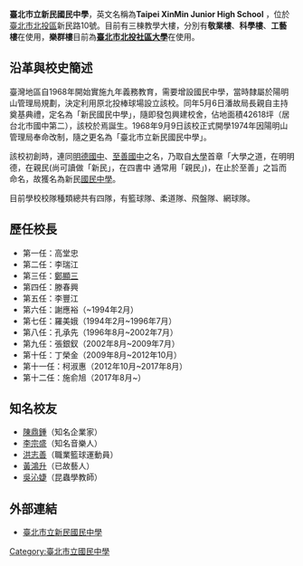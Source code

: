 {{Distinguish|臺中市私立新民高級中學}}
{{Infobox School
|name           = 臺北市立新民國民中學
|other_name     = 
|image          = 
|motto          = 
|established    = 
|type           = 
|affiliation    = 
|district       = [[臺北市|臺北市]][[北投區|北投區]]
|grades         = 
|president      = 
|principal      = 
|dean           = 
|faculty        = 
|staff          = 
|students       = 
|conference     = 
|colors         =
|mascot         = 
|free_label     = 
|free_text      = 
|magazine       =
|location       = {{flagicon|TWN}}[[臺北市|臺北市]][[北投區|北投區]]新民路10號
|tel            =+886-2-2897-9001
|fax            =+886-2-2895-2048
|information    =
|website        = [https://www.hmjh.tp.edu.tw/ www.hmjh.tp.edu.tw]
}}
'''臺北市立新民國民中學'''，英文名稱為'''Taipei XinMin Junior High School''' ，位於[[臺北市|臺北市]][[北投區|北投區]]新民路10號。目前有三棟教學大樓，分別有'''敬業樓'''、'''科學樓'''、'''工藝樓'''在使用，'''樂群樓'''目前為'''[http://www.btcc.org.tw/ 臺北市北投社區大學]'''在使用。

==沿革與校史簡述==
臺灣地區自1968年開始實施九年義務教育，需要增設國民中學，當時隸屬於陽明山管理局規劃，決定利用原北投棒球場設立該校。同年5月6日潘故局長親自主持奠基典禮，定名為「新民國民中學」，隨即發包興建校舍，佔地面積42618坪（居台北市國中第二），該校於焉誕生。1968年9月9日該校正式開學1974年因陽明山管理局奉命改制，隨之更名為「臺北市立新民國民中學」。

該校初創時，連同[[臺北市立明德國民中學|明德國中]]、[[臺北市立至善國民中學|至善國中]]之名，乃取自[[大學|大學]]首章「大學之道，在明明德，在親民(尚可讀做「新民」，在四書中 通常用「親民」)，在止於至善」之旨而命名，故獲名為新民[[國民中學|國民中學]]。

目前學校校隊種類總共有四隊，有籃球隊、柔道隊、飛盤隊、網球隊。

==歷任校長==
*第一任：高堂忠
*第二任：李瑞江
*第三任：[[鄭顯三|鄭顯三]]
*第四任：滕春興
*第五任：李豐江
*第六任：謝應裕（~1994年2月）
*第七任：羅美娥（1994年2月~1996年7月）
*第八任：孔承先（1996年8月~2002年7月）
*第九任：張銀釵（2002年8月~2009年7月）
*第十任：丁榮金（2009年8月~2012年10月）
*第十一任：柯淑惠（2012年10月~2017年8月）
*第十二任：施俞旭（2017年8月~）

==知名校友==
*[[陳鼎鍾|陳鼎鍾]]（知名企業家）
*[[李宗盛|李宗盛]]（知名音樂人）
*[[洪志善|洪志善]]（職業籃球運動員）
*[[黃鴻升|黃鴻升]]（已故藝人）
*[[吳沁婕|吳沁婕]]（昆蟲學教師）

==外部連結==
*[http://www.hmjh.tp.edu.tw 臺北市立新民國民中學] {{Wayback|url=http://www.hmjh.tp.edu.tw/ |date=20081104163031 }}

{{台北市國民中小學}}
{{臺灣教育小作品}}

[[Category:臺北市立國民中學|Category:臺北市立國民中學]]